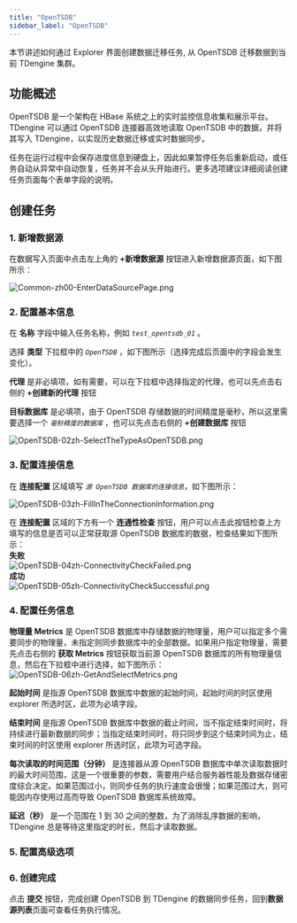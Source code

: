 ```yaml
---
title: "OpenTSDB"
sidebar_label: "OpenTSDB"
---
```


本节讲述如何通过 Explorer 界面创建数据迁移任务, 从 OpenTSDB 迁移数据到当前 TDengine 集群。

## 功能概述

OpenTSDB 是一个架构在 HBase 系统之上的实时监控信息收集和展示平台。TDengine 可以通过 OpenTSDB 连接器高效地读取 OpenTSDB 中的数据，并将其写入 TDengine，以实现历史数据迁移或实时数据同步。

任务在运行过程中会保存进度信息到硬盘上，因此如果暂停任务后重新启动，或任务自动从异常中自动恢复，任务并不会从头开始进行。更多选项建议详细阅读创建任务页面每个表单字段的说明。

## 创建任务

### 1. 新增数据源

在数据写入页面中点击左上角的 **+新增数据源** 按钮进入新增数据源页面，如下图所示：

![Common-zh00-EnterDataSourcePage.png](./pic/Common-zh00-EnterDataSourcePage.png "进入新增数据源页面")

### 2. 配置基本信息

在 **名称** 字段中输入任务名称，例如 *`test_opentsdb_01`* 。

选择 **类型** 下拉框中的 *`OpenTSDB`* ，如下图所示（选择完成后页面中的字段会发生变化）。

**代理** 是非必填项，如有需要，可以在下拉框中选择指定的代理，也可以先点击右侧的 **+创建新的代理** 按钮 

**目标数据库** 是必填项，由于 OpenTSDB 存储数据的时间精度是毫秒，所以这里需要选择一个 *`毫秒精度的数据库`* ，也可以先点击右侧的 **+创建数据库** 按钮

![OpenTSDB-02zh-SelectTheTypeAsOpenTSDB.png](./pic/OpenTSDB-02zh-SelectTheTypeAsOpenTSDB.png "选择数据源类型为OpenTSDB")

### 3. 配置连接信息

在 **连接配置** 区域填写 *`源 OpenTSDB 数据库的连接信息`*，如下图所示：

![OpenTSDB-03zh-FillInTheConnectionInformation.png](./pic/OpenTSDB-03zh-FillInTheConnectionInformation.png "填写源OpenTSDB数据库的连接信息")

在 **连接配置** 区域的下方有一个 **连通性检查** 按钮，用户可以点击此按钮检查上方填写的信息是否可以正常获取源 OpenTSDB 数据库的数据，检查结果如下图所示：  
  **失败**  
  ![OpenTSDB-04zh-ConnectivityCheckFailed.png](./pic/OpenTSDB-04zh-ConnectivityCheckFailed.png "连通性检查失败")  
  **成功**  
  ![OpenTSDB-05zh-ConnectivityCheckSuccessful.png](./pic/OpenTSDB-05zh-ConnectivityCheckSuccessful.png "连通性检查成功")

### 4. 配置任务信息

**物理量 Metrics** 是 OpenTSDB 数据库中存储数据的物理量，用户可以指定多个需要同步的物理量，未指定则同步数据库中的全部数据。如果用户指定物理量，需要先点击右侧的 **获取 Metrics** 按钮获取当前源 OpenTSDB 数据库的所有物理量信息，然后在下拉框中进行选择，如下图所示：
![OpenTSDB-06zh-GetAndSelectMetrics.png](./pic/OpenTSDB-06zh-GetAndSelectMetrics.png "获取并选择物理量")

**起始时间** 是指源 OpenTSDB 数据库中数据的起始时间，起始时间的时区使用 explorer 所选时区，此项为必填字段。

**结束时间** 是指源 OpenTSDB 数据库中数据的截止时间，当不指定结束时间时，将持续进行最新数据的同步；当指定结束时间时，将只同步到这个结束时间为止，结束时间的时区使用 explorer 所选时区，此项为可选字段。

**每次读取的时间范围（分钟）** 是连接器从源 OpenTSDB 数据库中单次读取数据时的最大时间范围，这是一个很重要的参数，需要用户结合服务器性能及数据存储密度综合决定。如果范围过小，则同步任务的执行速度会很慢；如果范围过大，则可能因内存使用过高而导致 OpenTSDB 数据库系统故障。

**延迟（秒）** 是一个范围在 1 到 30 之间的整数，为了消除乱序数据的影响，TDengine 总是等待这里指定的时长，然后才读取数据。

### 5. 配置高级选项


<AdvancedOptions/>

### 6. 创建完成

点击 **提交** 按钮，完成创建 OpenTSDB 到 TDengine 的数据同步任务，回到**数据源列表**页面可查看任务执行情况。